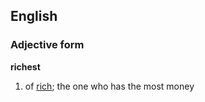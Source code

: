 ==English==

===Adjective form===
'''richest'''
# {{Superl}} of [[rich]]; the one who has the most money
